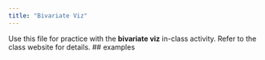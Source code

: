 ```yaml
---
title: "Bivariate Viz"
---
```


Use this file for practice with the **bivariate viz** in-class activity.  Refer to the class website for details.
## examples

